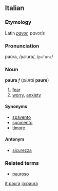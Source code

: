 ==Italian==
===Etymology===
Latin ''[[pavor]], pavoris''
===Pronunciation===
paùra, /paˈura/, /<tt>pa"ura</tt>/
===Noun===
'''paura''' ''f'' (''plural'' '''paure''')

#[[fear]]
# [[worry]], [[anxiety]]

====Synonyms====
*[[spavento]]
*[[sgomento]]
*[[timore]]

====Antonym====
*[[sicurezza]]

===Related terms===
*[[pauroso]]

[[it:paura]]
[[ja:paura]]